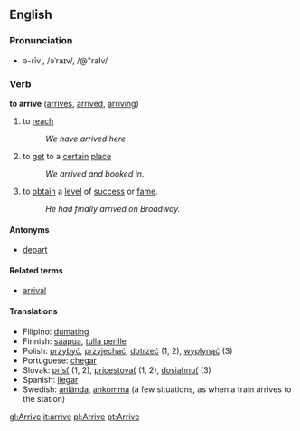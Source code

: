 ==English==
===Pronunciation===
*ə-rīv', /əˈraɪv/, /@"raIv/

===Verb===
'''to arrive''' ([[arrives]], [[arrived]], [[arriving]])

# to [[reach]]
#: ''We have arrived here''
# to [[get]] to a [[certain]] [[place]]
#: ''We arrived and booked in''.
# to [[obtain]] a [[level]] of [[success]] or [[fame]].
#: ''He had finally arrived on Broadway.''

====Antonyms====
*[[depart]]

====Related terms====
*[[arrival]]

====Translations====
*Filipino: [[dumating]]
*Finnish: [[saapua]], [[tulla perille]]
*Polish: [[przybyć]], [[przyjechać]], [[dotrzeć]] (1, 2), [[wypłynąć]] (3)
*Portuguese: [[chegar]]
*Slovak: [[prísť]] (1, 2), [[pricestovať]] (1, 2), [[dosiahnuť]] (3)
*Spanish: [[llegar]]
*Swedish: [[anlända]], [[ankomma]] (a few situations, as when a train arrives to the station)

[[gl:Arrive]]
[[it:arrive]]
[[pl:Arrive]]
[[pt:Arrive]]